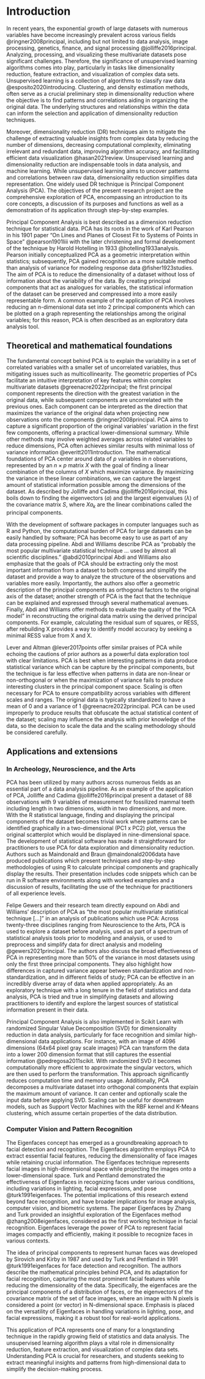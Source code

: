 # Introduction {#intro}

In recent years, the exponential growth of large datasets with numerous variables have become increasingly prevalent across various fields @ringner2008principal, including but not limited to data analysis, image processing, genetics, finance, and signal processing @jolliffe2016principal. Analyzing, processing, and visualizing these multivariate datasets pose significant challenges. Therefore, the significance of unsupervised learning algorithms comes into play, particularly in tasks like dimensionality reduction, feature extraction, and visualization of complex data sets. Unsupervised learning is a collection of algorithms to classify raw data @esposito2020introducing. Clustering, and density estimation methods, often serve as a crucial preliminary step in dimensionality reduction where the objective is to find patterns and correlations aiding in organizing the original data. The underlying structures and relationships within the data can inform the selection and application of dimensionality reduction techniques.

Moreover, dimensionality reduction (DR) techniques aim to mitigate the challenge of extracting valuable insights from complex data by reducing the number of dimensions, decreasing computational complexity, eliminating irrelevant and redundant data, improving algorithm accuracy, and facilitating efficient data visualization @hasan2021review. Unsupervised learning and dimensionality reduction are indispensable tools in data analysis, and machine learning. While unsupervised learning aims to uncover patterns and correlations between raw data, dimensionality reduction simplifies data representation. One widely used DR technique is Principal Component Analysis (PCA). The objectives of the present research project are the comprehensive exploration of PCA, encompassing an introduction to its core concepts, a discussion of its purposes and functions as well as a demonstration of its application through step-by-step examples.

Principal Component Analysis is best described as a dimension reduction technique for statistical data. PCA has its roots in the work of Karl Pearson in his 1901 paper "On Lines and Planes of Closest Fit to Systems of Points in Space" @pearson1901liii with the later christening and formal development of the technique by Harold Hotelling in 1933 @hotelling1933analysis. Pearson initially conceptualized PCA as a geometric interpretation within statistics; subsequently, PCA gained recognition as a more suitable method than analysis of variance for modeling response data @fisher1923studies. The aim of PCA is to reduce the dimensionality of a dataset without loss of information about the variability of the data. By creating principal components that act as analogues for variables, the statistical information of the dataset can be preserved and compressed into a more easily representable form. A common example of the application of PCA involves reducing an n-dimensional data set into 2 principal components which can be plotted on a graph representing the relationships among the original variables; for this reason, PCA is often described as an exploratory data analysis tool.

## Theoretical and mathematical foundations

The fundamental concept behind PCA is to explain the variability in a set of correlated variables with a smaller set of uncorrelated variables, thus mitigating issues such as multicollinearity. The geometric properties of PCs facilitate an intuitive interpretation of key features within complex multivariate datasets @greenacre2022principal; the first principal component represents the direction with the greatest variation in the original data, while subsequent components are uncorrelated with the previous ones. Each component can be interpreted as the direction that maximizes the variance of the original data when projecting new observations onto the components @ringner2008principal. PCA aims to capture a significant proportion of the original variables' variation in the first few components, offering a practical lower-dimensional summary. While other methods may involve weighted averages across related variables to reduce dimensions, PCA often achieves similar results with minimal loss of variance information @everitt2011introduction. The mathematical foundations of PCA center around data of $p$ variables in $n$ observations, represented by an $n \times p$ matrix $X$ with the goal of finding a linear combination of the columns of $X$ which maximize variance. By maximizing the variance in these linear combinations, we can capture the largest amount of statistical information possible among the dimensions of the dataset. As described by Jolliffe and Cadima @jolliffe2016principal, this boils down to finding the eigenvectors ($a$) and the largest eigenvalues ($\lambda$) of the covariance matrix $S$, where $Xa_k$ are the linear combinations called the principal components.

With the development of software packages in computer languages such as R and Python, the computational burden of PCA for large datasets can be easily handled by software; PCA has become easy to use as part of any data processing pipeline. Abdi and Williams describe PCA as "probably the most popular multivariate statistical technique ... used by almost all scientific disciplines." @abdi2010principal Abdi and Williams also emphasize that the goals of PCA should be extracting only the most important information from a dataset to both compress and simplify the dataset and provide a way to analyze the structure of the observations and variables more easily. Importantly, the authors also offer a geometric description of the principal components as orthogonal factors to the original axis of the dataset; another strength of PCA is the fact that the technique can be explained and expressed through several mathematical avenues. Finally, Abdi and Williams offer methods to evaluate the quality of the "PCA model" in reconstructing the original data matrix using the derived principal components. For example, calculating the residual sum of squares, or RESS, after rebuilding X provides a way to identify model accuracy by seeking a minimal RESS value from X and X. 

Lever and Altman @lever2017points offer similar praises of PCA while echoing the cautions of prior authors as a powerful data exploration tool with clear limitations. PCA is best when interesting patterns in data produce statistical variance which can be capture by the principal components, but the technique is far less effective when patterns in data are non-linear or non-orthogonal or when the maximization of variance fails to produce interesting clusters in the principal component space. Scaling is often necessary for PCA to ensure compatibility across variables with different scales and ranges. The original data is typically standardized to have a mean of 0 and a variance of 1 @greenacre2022principal. PCA can be used improperly to produce results that obfuscate the actual statistical content of the dataset; scaling may influence the analysis with prior knowledge of the data, so the decision to scale the data and the scaling methodology should be considered carefully.

## Applications and extensions

### In Archeology, Neuroscience, and the Arts

PCA has been utilized by many authors across numerous fields as an essential part of a data analysis pipeline. As an example of the application of PCA, Jolliffe and Cadima @jolliffe2016principal present a dataset of 88 observations with 9 variables of measurement for fossilized mammal teeth including length in two dimensions, width in two dimensions, and more. With the R statistical language, finding and displaying the principal components of the dataset becomes trivial work where patterns can be identified graphically in a two-dimensional (PC1 x PC2) plot, versus the original scatterplot which would be displayed in nine-dimensional space. The development of statistical software has made it straightforward for practitioners to use PCA for data exploration and dimensionality reduction. Authors such as Maindonald and Braun @maindonald2006data have produced publications which present techniques and step-by-step methodologies of using R to calculate principal components and graphically display the results. Their presentation includes code snippets which can be run in R software environments along with worked examples and a discussion of results, facilitating the use of the technique for practitioners of all experience levels.

Felipe Gewers and their research team directly expound on Abdi and Williams' description of PCA as "the most popular multivariate statistical technique \[\...\]" in an analysis of publications which use PCA: Across twenty-three disciplines ranging from Neuroscience to the Arts, PCA is used to explore a dataset before analysis, used as part of a spectrum of statistical analysis tools prior to modeling and analysis, or used to preprocess and simplify data for direct analysis and modeling @gewers2021principal. The authors also discuss the broad effectiveness of PCA in representing more than 50% of the variance in most datasets using only the first three principal components. They also highlight how differences in captured variance appear between standardization and non-standardization, and in different fields of study; PCA can be effective in an incredibly diverse array of data when applied appropriately. As an exploratory technique with a long tenure in the field of statistics and data analysis, PCA is tried and true in simplifying datasets and allowing practitioners to identify and explore the largest sources of statistical information present in their data.

Principal Component Analysis is also implemented in Scikit Learn with randomized Singular Value Decomposition (SVD) for dimensionality reduction in data analysis, particularly for face recognition and similar high-dimensional data applications. For instance, with an image of 4096 dimensions (64x64 pixel gray scale images) PCA can transform the data into a lower 200 dimension format that still captures the essential information @pedregosa2011scikit. With randomized SVD it becomes computationally more efficient to approximate the singular vectors, which are then used to perform the transformation. This approach significantly reduces computation time and memory usage. Additionally, PCA decomposes a multivariate dataset into orthogonal components that explain the maximum amount of variance. It can center and optionally scale the input data before applying SVD. Scaling can be useful for downstream models, such as Support Vector Machines with the RBF kernel and K-Means clustering, which assume certain properties of the data distribution.

### Computer Vision and Pattern Recognition

The Eigenfaces concept has emerged as a groundbreaking approach to facial detection and recognition. The Eigenfaces algorithm employs PCA to extract essential facial features, reducing the dimensionality of face images while retaining crucial information. The Eigenfaces technique represents facial images in high-dimensional space while projecting the images onto a lower-dimensional space. Turk and Pentland demonstrated the effectiveness of Eigenfaces in recognizing faces under various conditions, including variations in lighting, facial expressions, and pose @turk1991eigenfaces. The potential implications of this research extend beyond face recognition, and have broader implications for image analysis, computer vision, and biometric systems. The paper Eigenfaces by Zhang and Turk provided an insightful exploration of the Eigenfaces method @zhang2008eigenfaces, considered as the first working technique in facial recognition. Eigenfaces leverage the power of PCA to represent facial images compactly and efficiently, making it possible to recognize faces in various contexts.

The idea of principal components to represent human faces was developed by Sirovich and Kirby in 1987 and used by Turk and Pentland in 1991 @turk1991eigenfaces for face detection and recognition. The authors describe the mathematical principles behind PCA, and its adaptation for facial recognition, capturing the most prominent facial features while reducing the dimensionality of the data. Specifically, the eigenfaces are the principal components of a distribution of faces, or the eigenvectors of the covariance matrix of the set of face images, where an image with N pixels is considered a point (or vector) in N-dimensional space. Emphasis is placed on the versatility of Eigenfaces in handling variations in lighting, pose, and facial expressions, making it a robust tool for real-world applications.

This application of PCA represents one of many for a longstanding technique in the rapidly growing field of statistics and data analysis. The unsupervised learning algorithm plays a vital role in dimensionality reduction, feature extraction, and visualization of complex data sets. Understanding PCA is crucial for researchers, and students seeking to extract meaningful insights and patterns from high-dimensional data to simplify the decision-making process.
